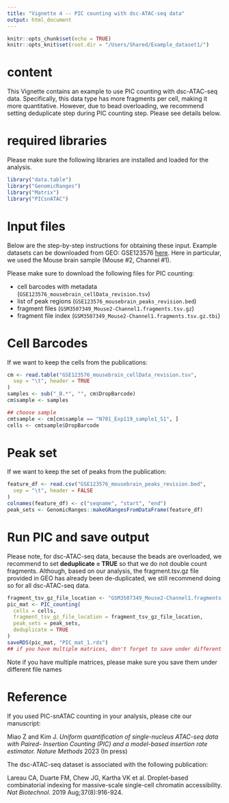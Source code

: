 ```yaml
---
title: "Vignette 4 -- PIC counting with dsc-ATAC-seq data"
output: html_document
---
```


```r
knitr::opts_chunk$set(echo = TRUE)
knitr::opts_knit$set(root.dir = "/Users/Shared/Example_dataset1/")
```

# content 
This Vignette contains an example to use PIC counting with dsc-ATAC-seq data. Specifically, this data type has more fragments per cell, making it more quantitative. However, due to bead overloading, we recommend setting deduplicate step during PIC counting step. Please see details below. 

# required libraries 
Please make sure the following libraries are installed and loaded for the analysis. 
```r
library("data.table")
library("GenomicRanges")
library("Matrix")
library("PICsnATAC")
```

# Input files

Below are the step-by-step instructions for obtaining these input. Example datasets can be downloaded from GEO: GSE123576 [here](https://www.ncbi.nlm.nih.gov/geo/query/acc.cgi?acc=GSE123576). Here in particular, we used the Mouse brain sample (Mouse #2, Channel #1).

Please make sure to download the following files for PIC counting:

  * cell barcodes with metadata (`GSE123576_mousebrain_cellData_revision.tsv`)
  * list of peak regions (`GSE123576_mousebrain_peaks_revision.bed`)
  * fragment files (`GSM3507349_Mouse2-Channel1.fragments.tsv.gz`)
  * fragment file index (`GSM3507349_Mouse2-Channel1.fragments.tsv.gz.tbi`)


# Cell Barcodes
If we want to keep the cells from the publications:
```r
cm <- read.table("GSE123576_mousebrain_cellData_revision.tsv",
  sep = "\t", header = TRUE
)
samples <- sub("_B.*", "", cm$DropBarcode)
cm$sample <- samples

## choose sample
cmtsample <- cm[cm$sample == "N701_Exp119_sample1_S1", ]
cells <- cmtsample$DropBarcode
```

# Peak set
If we want to keep the set of peaks from the publication:
```r
feature_df <- read.csv("GSE123576_mousebrain_peaks_revision.bed",
  sep = "\t", header = FALSE
)
colnames(feature_df) <- c("seqname", "start", "end")
peak_sets <- GenomicRanges::makeGRangesFromDataFrame(feature_df)
```


# Run PIC and save output
Please note, for dsc-ATAC-seq data, because the beads are overloaded, we recommend to set __deduplicate = TRUE__ so that we do not double count fragments. Although, based on our analysis, the fragment.tsv.gz file provided in GEO has already been de-duplicated, we still recommend doing so for all dsc-ATAC-seq data. 
```r
fragment_tsv_gz_file_location <- "GSM3507349_Mouse2-Channel1.fragments.tsv.gz"
pic_mat <- PIC_counting(
  cells = cells,
  fragment_tsv_gz_file_location = fragment_tsv_gz_file_location,
  peak_sets = peak_sets,
  deduplicate = TRUE
)
saveRDS(pic_mat, "PIC_mat_1.rds")
## if you have multiple matrices, don't forget to save under different names
```
Note if you have multiple matrices, please make sure you save them under different file names


# Reference
If you used PIC-snATAC counting in your analysis, please cite our manuscript:

Miao Z and Kim J. *Uniform quantification of single-nucleus ATAC-seq data with Paired- Insertion Counting (PIC) and a model-based insertion rate estimator.* _Nature Methods_ 2023 (In press)

The dsc-ATAC-seq dataset is associated with the following publication:
	
Lareau CA, Duarte FM, Chew JG, Kartha VK et al. Droplet-based combinatorial indexing for massive-scale single-cell chromatin accessibility. _Nat Biotechnol_. 2019 Aug;37(8):916-924.
